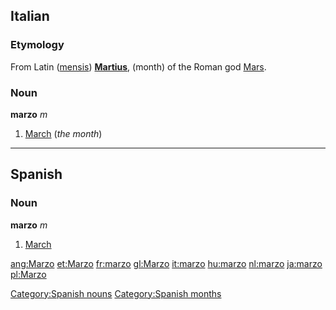 ==Italian==
===Etymology===
From Latin ([[mensis]]) '''[[Martius]]''', (month) of the Roman god [[Mars]].

===Noun===
'''marzo''' ''m''

#[[March]] (''the month'')
----
== Spanish == 
=== Noun === 
'''marzo''' ''m'' 
# [[March]] 
[[Category:Spanish nouns]]
[[Category:Spanish months]]

[[ang:Marzo]]
[[et:Marzo]]
[[fr:marzo]]
[[gl:Marzo]]
[[it:marzo]]
[[hu:marzo]]
[[nl:marzo]]
[[ja:marzo]]
[[pl:Marzo]]